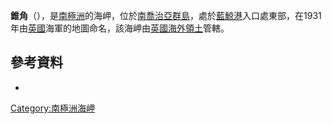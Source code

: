 {{Coord|54|3|S|37|1|W|source:GNIS|display=title}}

'''錐角'''（{{lang-en|Cone Point}}），是[[南極洲|南極洲]]的海岬，位於[[南喬治亞群島|南喬治亞群島]]，處於[[藍鯨港|藍鯨港]]入口處東部，在1931年由[[英國|英國]]海軍的地圖命名，該海岬由[[英國海外領土|英國海外領土]]管轄。

==參考資料==
* {{usgs-gazetteer|id=3028}}

{{Antarctica-geo-stub}}
[[Category:南極洲海岬|Category:南極洲海岬]]